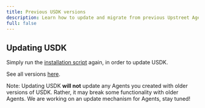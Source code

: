 ```yaml
---
title: Previous USDK versions
description: Learn how to update and migrate from previous Upstreet Agents SDK versions.
full: false
---
```

 
## Updating USDK

Simply run the [installation script](http://localhost:3000/install#install-from-npm) again, in order to update USDK.

See all versions [here](https://www.npmjs.com/package/usdk?activeTab=versions).

<Callout>Note: Updating USDK **will not** update any Agents you created with older versions of USDK. Rather, it may break some functionality with older Agents. We are working on an update mechanism for Agents, stay tuned!</Callout>